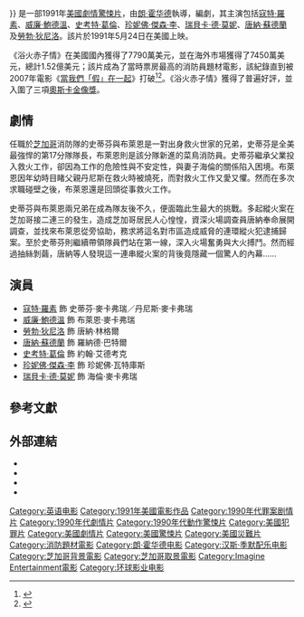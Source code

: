 {{noteTA
|G1=Show
|G2=Movie
|T=zh-tw:浴火赤子情;zh-hk:烈火雄心 (電影);zh-cn:回火 (电影);
|1=zh-tw:浴火赤子情;zh-hk:烈火雄心;zh-cn:回火;
}}
{{Infobox film
| name           = 浴火赤子情
| original_name  = {{lang|en|''Backdraft''}}
| image          = Backdraft Poster.jpg
| caption        = 電影海報
| director       = [[朗·霍华德|朗·霍华德]]
| producer       = {{plainlist|
* {{le|理查·B·路易斯|Richard B. Lewis}}
* 約翰·華特生
* 潘·登沙姆
* [[布萊恩·葛瑟|布萊恩·葛瑟]]
}}
| writer         = {{le|葛雷格·維登|Gregory Widen}}
| starring       = {{plainlist|
* [[寇特·羅素|寇特·羅素]]
* [[威廉·鮑德溫|威廉·鮑德溫]]
* [[史考特·葛倫|史考特·葛倫]]
* [[珍妮佛·傑森·李|珍妮佛·傑森·李]]
* [[瑞貝卡·德·莫妮|瑞貝卡·德·莫妮]]
* [[唐納·蘇德蘭|唐納·蘇德蘭]]
* [[勞勃·狄尼洛|勞勃·狄尼洛]]
}}
| music          = [[漢斯·季默|漢斯·季默]] 
| cinematography = {{le|邁可·所羅門|Mikael Salomon}}
| editing        = {{plainlist|
* {{le|丹尼爾·P·漢利|Daniel P. Hanley}}
* {{le|麥克·希爾 (剪輯師)|Mike Hill (film editor)|麥克·希爾}}
}}
| studio         = {{plainlist|
* [[Imagine_Entertainment|Imagine Films Entertainment]]
* Trilogy Entertainment Group
}}
| distributor    = [[環球影業|環球影業]]
| released       = {{Film date|1991|05|24|美國}}
| runtime        = 137分鐘
| country        = {{USA}}
| language       = 英語
| budget         = 7500萬美元<ref>{{cite web |url=http://powergrid.thewrap.com/project/backdraft |title=Backdraft | PowerGrid |publisher=Powergrid.thewrap.com |date=1991-05-24 |accessdate=2015-04-12 |archive-url=https://web.archive.org/web/20160107051944/http://powergrid.thewrap.com/project/backdraft |archive-date=2016-01-07 |dead-url=yes }}</ref> 
| gross          = 1.52億美元
| preceded_by    = 
| followed_by    = 《{{le|浴火赤子情2|Backdraft 2}}》
| cn_name        = 回火
| hk_name        = 烈火雄心
| tw_name        = 浴火赤子情<ref name="@movies">{{@movies|fBatm0805011|浴火赤子情 Backdraft}}</ref>
}}
{{作品名稱|name=''Backdraft''|hk=烈火雄心|tw=浴火赤子情|cn=回火}}是一部1991年[[美國|美國]][[劇情片|劇情]][[驚悚片|驚悚片]]，由[[朗·霍华德|朗·霍华德]]執導，{{le|葛雷格·維登|Gregory Widen}}編劇，其主演包括[[寇特·羅素|寇特·羅素]]、[[威廉·鮑德溫|威廉·鮑德溫]]、[[史考特·葛倫|史考特·葛倫]]、[[珍妮佛·傑森·李|珍妮佛·傑森·李]]、[[瑞貝卡·德·莫妮|瑞貝卡·德·莫妮]]、[[唐納·蘇德蘭|唐納·蘇德蘭]]及[[勞勃·狄尼洛|勞勃·狄尼洛]]。該片於1991年5月24日在美國上映。

《浴火赤子情》在美國國內獲得了7790萬美元，並在海外市場獲得了7450萬美元，總計1.52億美元；該片成為了當時票房最高的消防員題材電影，該紀錄直到被2007年電影《[[當我們「假」在一起|當我們「假」在一起]]》打破<ref>{{cite web | title=Backdraft (1991) | url=http://boxofficemojo.com/movies/?id=backdraft.htm | work=Box Office Mojo | date=1991-08-06 | accessdate=2012-07-08 | archive-date=2012-07-30 | archive-url=https://web.archive.org/web/20120730035727/http://boxofficemojo.com/movies/?id=backdraft.htm | dead-url=no }}</ref><ref>{{cite web | title=Fire/Firefighter Movies at the Box Office | url=http://boxofficemojo.com/genres/chart/?id=fire.htm | publisher=[[Box_Office_Mojo|Box Office Mojo]] | accessdate=2012-07-08 | archive-date=2012-08-01 | archive-url=https://web.archive.org/web/20120801210344/http://www.boxofficemojo.com/genres/chart/?id=fire.htm | dead-url=no }}</ref>。《浴火赤子情》獲得了普遍好評，並入圍了三項[[奧斯卡金像獎|奧斯卡金像獎]]。

== 劇情 ==
任職於[[芝加哥|芝加哥]]消防隊的史蒂芬與布萊恩是一對出身救火世家的兄弟，史蒂芬是全美最強悍的第17分隊隊長，布萊恩則是該分隊新進的菜鳥消防員。史蒂芬繼承父業投入救火工作，卻因為工作的危險性與不安定性，與妻子海倫的關係陷入困境。布萊恩因年幼時目睹父親丹尼斯在救火時被燒死，而對救火工作又愛又懼。然而在多次求職碰壁之後，布萊恩還是回頭從事救火工作。

史蒂芬與布萊恩兩兄弟在成為隊友後不久，便面臨此生最大的挑戰。多起縱火案在芝加哥接二連三的發生，造成芝加哥居民人心惶惶，資深火場調查員唐納奉命展開調查，並找來布萊恩從旁協助，務求將這名對市區造成威脅的連環縱火犯逮捕歸案。至於史蒂芬則繼續帶領隊員們站在第一線，深入火場奮勇與大火搏鬥。然而經過抽絲剝繭，唐納等人發現這一連串縱火案的背後竟隱藏一個驚人的內幕……

== 演員 ==
* [[寇特·羅素|寇特·羅素]] 飾 史蒂芬·麥卡弗瑞／丹尼斯·麥卡弗瑞
* [[威廉·鮑德溫|威廉·鮑德溫]] 飾 布萊恩·麥卡弗瑞
* [[勞勃·狄尼洛|勞勃·狄尼洛]] 飾 唐納·林格爾
* [[唐納·蘇德蘭|唐納·蘇德蘭]] 飾 羅納德·巴特爾
* [[史考特·葛倫|史考特·葛倫]] 飾 約翰·艾德考克
* [[珍妮佛·傑森·李|珍妮佛·傑森·李]] 飾 珍妮佛·瓦特庫斯
* [[瑞貝卡·德·莫妮|瑞貝卡·德·莫妮]] 飾 海倫·麥卡弗瑞

== 參考文獻 ==
{{Reflist|30em}}

== 外部連結 ==
{{wikiquote|Backdraft (film)}}
* {{IMDb title|0101393}}
* {{tcmdb title|19443}}
* {{mojo title|backdraft}}
* {{rotten-tomatoes|backdraft}}

{{Ron Howard}}
{{DEFAULTSORT:Backdraft (Film)}}
[[Category:英语电影|Category:英语电影]]
[[Category:1991年美國電影作品|Category:1991年美國電影作品]]
[[Category:1990年代罪案剧情片|Category:1990年代罪案剧情片]]
[[Category:1990年代劇情片|Category:1990年代劇情片]]
[[Category:1990年代動作驚悚片|Category:1990年代動作驚悚片]]
[[Category:美國犯罪片|Category:美國犯罪片]]
[[Category:美國劇情片|Category:美國劇情片]]
[[Category:美國驚悚片|Category:美國驚悚片]]
[[Category:美國災難片|Category:美國災難片]]
[[Category:消防題材電影|Category:消防題材電影]]
[[Category:朗·霍华德电影|Category:朗·霍华德电影]]
[[Category:汉斯·季默配乐电影|Category:汉斯·季默配乐电影]]
[[Category:芝加哥背景電影|Category:芝加哥背景電影]]
[[Category:芝加哥取景電影|Category:芝加哥取景電影]]
[[Category:Imagine_Entertainment電影|Category:Imagine Entertainment電影]]
[[Category:环球影业电影|Category:环球影业电影]]